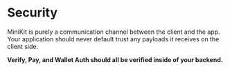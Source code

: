 # Security

MiniKit is purely a communication channel between the client and the app. Your application should never default trust any payloads it receives on the client side.

**Verify, Pay, and Wallet Auth should all be verified inside of your backend.**
